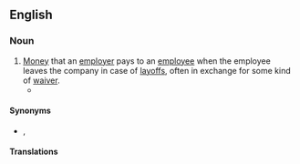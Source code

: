 ==English==
{{wikipedia|Severance package}}

===Noun===
{{en-noun}}

# [[money|Money]] that an [[employer]] pays to an [[employee]] when the employee leaves the company in case of [[layoff]]s, often in exchange for some kind of [[waiver]].
#*{{quote-web|en|September 22 2021|url=https://www.bbc.com/sport/football/58643421|author={{w|Guillem Balagué}}|work=BBC Sport|title=Barcelona: The toxic battle ripping apart a European giant|passage=And it gets worse. Barcelona will have to pay even more if he is fired in the interim. Last week, TV3 reported that a high '''severance payment''' - amounting to a total of about 12m euros - is on the table.}}

====Synonyms====
* {{l|en|severance pay}}, {{l|en|severance}}

====Translations====
{{trans-see|money paid to employee in case of layoff|severance pay}}